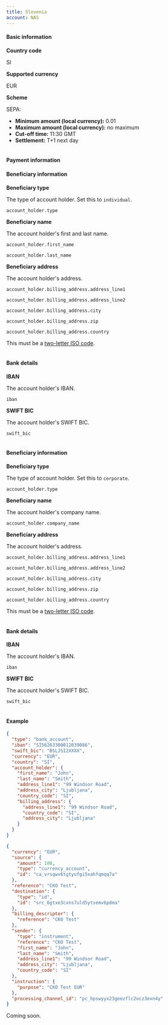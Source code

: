```yaml
---
title: Slovenia
account: NAS
---
```


#### Basic information

<tabs>
<tab title="Local">
<Box horizontal="sm">

<Table>
<TableBody>
<TableRow>
<TableCell withBackground>

**Country code**

</TableCell>
<TableCell colSpan={3}>

SI

</TableCell>
</TableRow>
<TableRow>
<TableCell withBackground>

**Supported currency**

</TableCell>
<TableCell colSpan={3}>

EUR

</TableCell>
</TableRow>
<TableRow>
<TableCell withBackground>

**Scheme**

</TableCell>
<TableCell colSpan={3}>

SEPA:
- **Minimum amount (local currency):** 0.01
- **Maximum amount (local currency):** no maximum
- **Cut-off time:** 11:30 GMT
- **Settlement:** T+1 next day

</TableCell>
</TableRow>
</TableBody>
</Table>

#### Payment information

<Accordion title="Individual">

#### Beneficiary information

<Table>
<TableBody>
<TableRow>
<TableCell withBackground>

**Beneficiary type**

</TableCell>
<TableCell>

The type of account holder. Set this to `individual`.

</TableCell>
<TableCell>

`account_holder.type`
<StatusTag type="required" />
<TypeTag type="enum" />

</TableCell>
</TableRow>
<TableRow>
<TableCell withBackground rowSpan="2">

**Beneficiary name**

</TableCell>
<TableCell rowSpan="2">

The account holder's first and last name.

</TableCell>
<TableCell>

`account_holder.first_name`
<StatusTag type="required" />
<TypeTag type="string" />

</TableCell>
</TableRow>
<TableRow>
<TableCell>

`account_holder.last_name`
<StatusTag type="required" />
<TypeTag type="string" />

</TableCell>
</TableRow>  
<TableRow>
<TableCell withBackground rowSpan="5">

**Beneficiary address**

</TableCell>
<TableCell rowSpan="5">

The account holder's address.

</TableCell>
<TableCell>

`account_holder.billing_address.address_line1`
<StatusTag type="OPTIONAL" />
<TypeTag type="string" />

</TableCell>
</TableRow>
<TableRow>
<TableCell>

`account_holder.billing_address.address_line2`
<StatusTag type="OPTIONAL" />
<TypeTag type="string" />

</TableCell>
</TableRow>
<TableRow>
<TableCell>

`account_holder.billing_address.city`
<StatusTag type="OPTIONAL" />
<TypeTag type="string" />

</TableCell>
</TableRow>
<TableRow>
<TableCell>

`account_holder.billing_address.zip`
<StatusTag type="OPTIONAL" />
<TypeTag type="string" />

</TableCell>
</TableRow>
<TableRow>
<TableCell>

`account_holder.billing_address.country`
<StatusTag type="required" />
<TypeTag type="enum, 2 characters" />
<InfoBox>

This must be a [two-letter ISO code](/resources/codes/country-codes).

</InfoBox>
</TableCell>
</TableRow>
</TableBody>
</Table>

#### Bank details

<Table>
<TableBody>
<TableRow>
<TableCell withBackground>

**IBAN**

</TableCell>
<TableCell>

The account holder's IBAN.

</TableCell>
<TableCell>

`iban`
<StatusTag type="required" />
<TypeTag type="string, 21 characters" />

</TableCell>
</TableRow>
<TableRow>
<TableCell withBackground>

**SWIFT BIC**

</TableCell>
<TableCell>

The account holder's SWIFT BIC.	

</TableCell>
<TableCell>

`swift_bic`
<StatusTag type="required" />
<TypeTag type="string, ^[a-z]{6}[a-z0-9]{2}([a-z0-9]{3})?$" />

</TableCell>
</TableRow>
</TableBody>
</Table>

</Accordion>

<Accordion title="Corporate">

#### Beneficiary information

<Table>
<TableBody>
<TableRow>
<TableCell withBackground>

**Beneficiary type**

</TableCell>
<TableCell>

The type of account holder. Set this to `corporate`.

</TableCell>
<TableCell>

`account_holder.type`
<StatusTag type="required" />
<TypeTag type="enum" />

</TableCell>
</TableRow>
<TableRow>
<TableCell withBackground>

**Beneficiary name**

</TableCell>
<TableCell>

The account holder's company name.

</TableCell>
<TableCell>

`account_holder.company_name`
<StatusTag type="required" />
<TypeTag type="string" />

</TableCell>
</TableRow>
<TableRow>
<TableCell withBackground rowSpan="5">

**Beneficiary address**

</TableCell>
<TableCell rowSpan="5">

The account holder's address.

</TableCell>
<TableCell>

`account_holder.billing_address.address_line1`
<StatusTag type="required" />
<TypeTag type="string" />

</TableCell>
</TableRow>
<TableRow>
<TableCell>

`account_holder.billing_address.address_line2`
<StatusTag type="OPTIONAL" />
<TypeTag type="string" />

</TableCell>
</TableRow>
<TableRow>
<TableCell>

`account_holder.billing_address.city`
<StatusTag type="required" />
<TypeTag type="string" />

</TableCell>
</TableRow>
<TableRow>
<TableCell>

`account_holder.billing_address.zip`
<StatusTag type="OPTIONAL" />
<TypeTag type="string" />

</TableCell>
</TableRow>
<TableRow>
<TableCell>

`account_holder.billing_address.country`
<StatusTag type="required" />
<TypeTag type="enum, 2 characters" />
<InfoBox>

This must be a [two-letter ISO code](/resources/codes/country-codes).

</InfoBox>
</TableCell>
</TableRow>
</TableBody>
</Table>

#### Bank details

<Table>
<TableBody>
<TableRow>
<TableCell withBackground>

**IBAN**

</TableCell>
<TableCell>

The account holder's IBAN.

</TableCell>
<TableCell>

`iban`
<StatusTag type="required" />
<TypeTag type="string, 21 characters" />

</TableCell>
</TableRow>
<TableRow>
<TableCell withBackground>

**SWIFT BIC**

</TableCell>
<TableCell>

The account holder's SWIFT BIC.	

</TableCell>
<TableCell>

`swift_bic`
<StatusTag type="required" />
<TypeTag type="string, ^[a-z]{6}[a-z0-9]{2}([a-z0-9]{3})?$" />

</TableCell>
</TableRow>
</TableBody>
</Table>

</Accordion>

#### Example

<tabs>
<tab title="Payment instrument request (EUR)">

``` json withBorder=false
{
  "type": "bank_account",
  "iban": "SI56263300012039086",
  "swift_bic": "BSLJSI2XXXX",
  "currency": "EUR",
  "country": "SI",
  "account_holder": {
    "first_name": "John",
    "last_name": "Smith",
    "address_line1": "99 Windsor Road",
    "address_city": "Ljubljana",
    "country_code": "SI",
    "billing_address": {
      "address_line1": "99 Windsor Road",
      "country_code": "SI",
      "address_city": "Ljubljana"
    }
  }
}
```
</tab>
<tab title="Payout request (EUR)">

``` json withBorder=false
{
  "currency": "EUR",
  "source": {
    "amount": 100,
    "type": "currency_account",
    "id": "ca_vrsqwv6tgtyufgi5xahfqmqq7a"
  },
  "reference": "CKO Test",
  "destination": {
    "type": "id",
    "id": "src_6gtxe3cxns7uld5ytsemv6pdma"
  },
  "billing_descriptor": {
    "reference": "CKO Test"
  },
  "sender": {
    "type": "instrument",
    "reference": "CKO Test",
    "first_name": "John",
    "last_name": "Smith",
    "address_line1": "99 Windsor Road",
    "address_city": "Ljubljana",
    "country_code": "SI"
  },
  "instruction": {
    "purpose": "CKO Test EUR"
  },
  "processing_channel_id": "pc_hpswyyx23geezflc2ocz3exn4y"
}
```
</tab>
</tabs>

</Box>
</tab>
<tab title="International">
<Box horizontal="sm">

Coming soon.

</Box>
</tab>
</tabs>